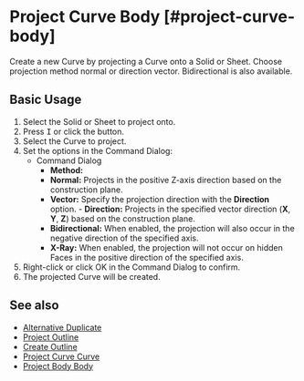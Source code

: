 
# Project Curve Body [#project-curve-body]

<Reference shortcut="I" command="Project Curve Body" button="Right of the command bar" />

Create a new Curve by projecting a Curve onto a Solid or Sheet. Choose projection method normal or direction vector. Bidirectional is also available.

## Basic Usage

1. Select the Solid or Sheet to project onto.
2. Press <kbd>I</kbd> or click the button.
3. Select the  Curve to project.
4. Set the options in the Command Dialog:
   - <Kst>Command Dialog</Kst>
      - **Method:**
      - **Normal:** Projects in the positive Z-axis direction based on the construction plane.
      - **Vector:** Specify the projection direction with the **Direction** option.
            - **Direction:** Projects in the specified vector direction (**X**, **Y**, **Z**) based on the construction plane.
      - **Bidirectional:** When enabled, the projection will also occur in the negative direction of the specified axis.
      - **X-Ray:** When enabled, the projection will not occur on hidden Faces in the positive direction of the specified axis.
5. Right-click or click OK in the Command Dialog to confirm.
6. The projected Curve will be created.

## See also
- [Alternative Duplicate](./alternative-duplicate)
- [Project Outline](./project-outline)
- [Create Outline](./create-outline)
- [Project Curve Curve](./project-curve-curve)
- [Project Body Body](./project-body-body)
